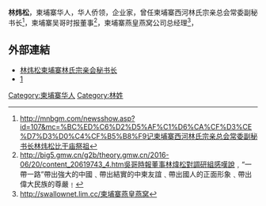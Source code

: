 {{Infobox Politician
| name          = 林炜松
| image         =
| caption       = 
| order         =  
| office        = 
| term_start    = 
| term_end      = 
| predecessor   = 
| successor     = 
| office2        = 
| term_start2    = 
| term_end2      = 
| predecessor2   = 
| successor2     = 
| office3   =
| term_start3    = 
| term_end3      = 
| predecessor3   = 
| successor3     = 
| birth_date    = 
| birth_place   = 
| nationality   = [[柬埔寨华人|柬埔寨华人]]
| death_date    = 
| death_place   = 
| party         = 
| religion
| relations     = 
| residence     = 
| alma_mater    = 
| occupation    = 
| religion      = [[佛教|佛教]] [[道教|道教]]
| signature     = 
| website       = 
| footnotes     = 
}}

{{Contains Khmer text}}

'''林炜松'''，柬埔寨华人，华人侨领，企业家，曾任柬埔寨西河林氏宗亲总会常委副秘书长<ref>http://mnbgm.com/newsshow.asp?id=107&mc=%BC%ED%C6%D2%D5%AF%C1%D6%CA%CF%D3%CE%D7%D3%D0%C4%CF%B5%B8%F9记柬埔寨西河林氏宗亲总会常委副秘书长林炜松比干庙祭祖{{Dead link|date=2018年10月 |bot=InternetArchiveBot |fix-attempted=yes }}</ref>，柬埔寨吴哥时报董事<ref>http://big5.gmw.cn/g2b/theory.gmw.cn/2016-06/20/content_20619743_4.htm吳哥時報董事林煒松對調研組感嘆說﹐“一帶一路”帶出強大的中國﹑帶出結實的中柬友誼﹑帶出國人的正面形象﹑帶出偉大民族的尊嚴﹗{{dead link|date=2018年3月 |bot=InternetArchiveBot |fix-attempted=yes }}</ref>，柬埔寨燕皇燕窝公司总经理<ref>http://swallownet.lim.cc/柬埔寨燕皇燕窝{{dead link|date=2018年3月 |bot=InternetArchiveBot |fix-attempted=yes }}</ref>，

==外部連結==
*[http://lsjgzc.com/pudie_detail.asp?fid=350筹建林氏始祖坚公祠倡议发起人（草案）之一 林炜松柬埔寨林氏宗亲会秘书长]{{dead link|date=2018年3月 |bot=InternetArchiveBot |fix-attempted=yes }}
*[http://www.xungen.so/Html/?868.html浓浓宗亲情—记柬埔寨西河林氏宗亲总会常委副秘书长林炜松访问台州林氏宗亲]

[[Category:柬埔寨华人|Category:柬埔寨华人]]
[[Category:林姓|Category:林姓]]